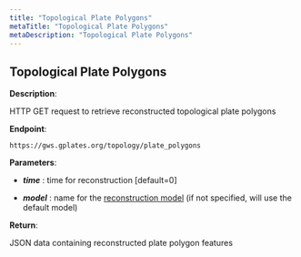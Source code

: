 ```yaml
---
title: "Topological Plate Polygons"
metaTitle: "Topological Plate Polygons"
metaDescription: "Topological Plate Polygons"
---
```


## Topological Plate Polygons

**Description**:

HTTP GET request to retrieve reconstructed topological plate polygons

**Endpoint**:

    https://gws.gplates.org/topology/plate_polygons    
    
**Parameters**:

- ***time*** : time for reconstruction [default=0]

- ***model*** : name for the [reconstruction model](/models) (if not specified, will use the default model)

**Return**:

JSON data containing reconstructed plate polygon features